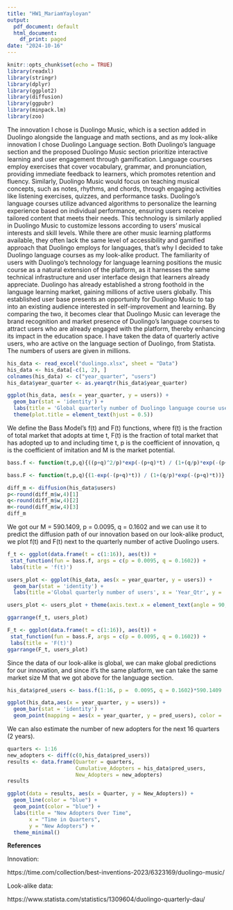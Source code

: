 ```yaml
---
title: "HW1_MariamYayloyan"
output:
  pdf_document: default
  html_document:
    df_print: paged
date: "2024-10-16"
---
```


```r
knitr::opts_chunk$set(echo = TRUE)
library(readxl)
library(stringr)
library(dplyr)
library(ggplot2)
library(diffusion)
library(ggpubr)
library(minpack.lm)
library(zoo)
```

The innovation I chose is Duolingo Music, which is a section added in Duolingo alongside the language and math sections, and as my look-alike innovation I chose Duolingo Language section. Both Duolingo's language section and the proposed Duolingo Music section prioritize interactive learning and user engagement through gamification. Language courses employ exercises that cover vocabulary, grammar, and pronunciation, providing immediate feedback to learners, which promotes retention and fluency. Similarly, Duolingo Music would focus on teaching musical concepts, such as notes, rhythms, and chords, through engaging activities like listening exercises, quizzes, and performance tasks. Duolingo’s language courses utilize advanced algorithms to personalize the learning experience based on individual performance, ensuring users receive tailored content that meets their needs. This technology is similarly applied in Duolingo Music to customize lessons according to users' musical interests and skill levels. While there are other music learning platforms available, they often lack the same level of accessibility and gamified approach that Duolingo employs for languages, that's why I decided to take Duolingo language courses as my look-alike product. 
The familiarity of users with Duolingo’s technology for language learning positions the music course as a natural extension of the platform, as it harnesses the same technical infrastructure and user interface design that learners already appreciate. Duolingo has already established a strong foothold in the language learning market, gaining millions of active users globally. This established user base presents an opportunity for Duolingo Music to tap into an existing audience interested in self-improvement and learning. By comparing the two, it becomes clear that Duolingo Music can leverage the brand recognition and market presence of Duolingo's language courses to attract users who are already engaged with the platform, thereby enhancing its impact in the education space. 
I have taken the data of quarterly active users, who are active on the language section of Duolingo, from Statista. The numbers of users are given in millions.
```r
his_data <- read_excel("duolingo.xlsx", sheet = "Data")
his_data <- his_data[-c(1, 2), ]
colnames(his_data) <- c("year_quarter", "users")
his_data$year_quarter <- as.yearqtr(his_data$year_quarter)
```

```r
ggplot(his_data, aes(x = year_quarter, y = users)) +
  geom_bar(stat = 'identity') +
  labs(title = 'Global quarterly number of Duolingo language course users (in Millions)', x = 'Year-Qtr', y = 'Number of Users') +
  theme(plot.title = element_text(hjust = 0.5))
```

We define the Bass Model's f(t) and F(t) functions, where f(t) is the fraction of total market that adopts at time t, F(t) is the fraction of total market that has adopted up to and including time t, p is the coefficient of innovation, q is the coefficient of imitation and M is the market potential. 

```r
bass.f <- function(t,p,q){((p+q)^2/p)*exp(-(p+q)*t) / (1+(q/p)*exp(-(p+q)*t))^2}

bass.F <- function(t,p,q){(1-exp(-(p+q)*t)) / (1+(q/p)*exp(-(p+q)*t))}
```

```r
diff_m <- diffusion(his_data$users)
p<-round(diff_m$w,4)[1]
q<-round(diff_m$w,4)[2]
m<-round(diff_m$w,4)[3]
diff_m
```

We got our M = 590.1409, p = 0.0095, q = 0.1602 and we can use it to predict the diffusion path of our innovation based on our look-alike product, we plot f(t) and F(t) next to the quarterly number of active Duolingo users.

```r
f_t <- ggplot(data.frame(t = c(1:16)), aes(t)) +
 stat_function(fun = bass.f, args = c(p = 0.0095, q = 0.1602)) +
 labs(title = 'f(t)')

users_plot <- ggplot(his_data, aes(x = year_quarter, y = users)) +
  geom_bar(stat = 'identity') +
  labs(title ='Global quarterly number of users', x = 'Year_Qtr', y = 'Number of Users')

users_plot <- users_plot + theme(axis.text.x = element_text(angle = 90, hjust = 1))

ggarrange(f_t, users_plot)
```
```r
F_t <- ggplot(data.frame(t = c(1:16)), aes(t)) +
 stat_function(fun = bass.F, args = c(p = 0.0095, q = 0.1602)) +
 labs(title = 'F(t)')
ggarrange(F_t, users_plot)
```

Since the data of our look-alike is global, we can make global predictions for our innovation, and since it's the same platform, we can take the same market size M that we got above for the language section.
```r
his_data$pred_users <- bass.f(1:16, p =  0.0095, q = 0.1602)*590.1409

ggplot(his_data,aes(x = year_quarter, y = users)) +
  geom_bar(stat = 'identity') +
  geom_point(mapping = aes(x = year_quarter, y = pred_users), color = 'red') 
```

We can also estimate the number of new adopters for the next 16 quarters (2 years).

```r
quarters <- 1:16
new_adopters <- diff(c(0,his_data$pred_users))
results <- data.frame(Quarter = quarters, 
                      Cumulative_Adopters = his_data$pred_users, 
                      New_Adopters = new_adopters)
results
```

```r
ggplot(data = results, aes(x = Quarter, y = New_Adopters)) +
  geom_line(color = "blue") +  
  geom_point(color = "blue") +  
  labs(title = "New Adopters Over Time",
       x = "Time in Quarters",
       y = "New Adopters") +
  theme_minimal() 
```

\newpage

**References**

Innovation: 

https://time.com/collection/best-inventions-2023/6323169/duolingo-music/

Look-alike data: 

https://www.statista.com/statistics/1309604/duolingo-quarterly-dau/